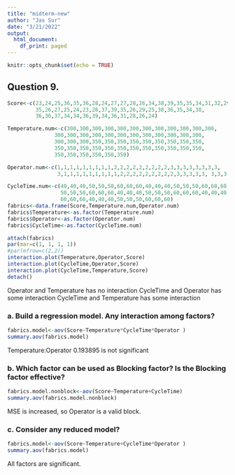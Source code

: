```yaml
---
title: "midterm-new"
author: "Jas Sur"
date: "3/21/2022"
output:
  html_document:
    df_print: paged
---
```


```r
knitr::opts_chunk$set(echo = TRUE)
```

## Question 9.

```r
Score<-c(23,24,25,36,35,36,28,24,27,27,28,26,34,38,39,35,35,34,31,32,29,33,34,
         35,26,27,25,24,23,28,37,39,35,26,29,25,38,36,35,34,38, 
         36,36,37,34,34,36,39,34,36,31,28,26,24)

Temperature.num<-c(300,300,300,300,300,300,300,300,300,300,300,300,
               300,300,300,300,300,300,300,300,300,300,300,300,
               300,300,300,350,350,350,350,350,350,350,350,350,
               350,350,350,350,350,350,350,350,350,350,350,350,
               350,350,350,350,350,350)

Operator.num<-c(1,1,1,1,1,1,1,1,1,2,2,2,2,2,2,2,2,2,3,3,3,3,3,3,3,3,
                3,1,1,1,1,1,1,1,1,1,2,2,2,2,2,2,2,2,2,3,3,3,3,3, 3,3,3,3) 

CycleTime.num<-c(40,40,40,50,50,50,60,60,60,40,40,40,50,50,50,60,60,60,40,40,40,
                 50,50,50,60,60,60,40,40,40,50,50,50,60,60,60,40,40,40,50,50,50,
                 60,60,60,40,40,40,50,50,50,60,60,60)
fabrics<-data.frame(Score,Temperature.num,Operator.num)
fabrics$Temperature<-as.factor(Temperature.num)
fabrics$Operator<-as.factor(Operator.num)
fabrics$CycleTime<-as.factor(CycleTime.num)

attach(fabrics)
par(mar=c(1, 1, 1, 1))
#par(mfrow=c(2,2))
interaction.plot(Temperature,Operator,Score)
interaction.plot(CycleTime,Operator,Score)
interaction.plot(CycleTime,Temperature,Score)
detach()
```
Operator and Temperature has no interaction
CycleTime and Operator has some interaction
CycleTime and Temperature has some interaction

### a. Build a regression model. Any interaction among factors?

```r
fabrics.model<-aov(Score~Temperature*CycleTime*Operator )
summary.aov(fabrics.model)
```
Temperature:Operator 0.193895  is not significant



### b. Which factor can be used as Blocking factor? Is the Blocking factor effective?

```r
fabrics.model.nonblock<-aov(Score~Temperature+CycleTime)
summary.aov(fabrics.model.nonblock)
```
MSE is increased, so Operator is a valid block.

### c. Consider any reduced model?
```r
fabrics.model<-aov(Score~Temperature+CycleTime*Operator )
summary.aov(fabrics.model)
```
All factors are significant.
